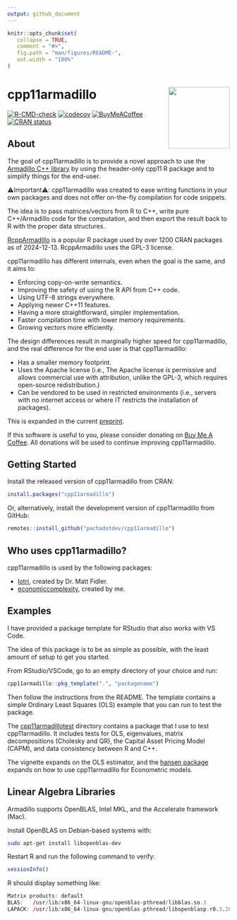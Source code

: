 ```yaml
---
output: github_document
---
```


<!-- README.md is generated from README.Rmd. Please edit that file -->

```r
knitr::opts_chunk$set(
   collapse = TRUE,
   comment = "#>",
   fig.path = "man/figures/README-",
   out.width = "100%"
)
```

# cpp11armadillo <img src="man/figures/logo.svg" align="right" height="139" alt="" />

<!-- badges: start -->
[![R-CMD-check](https://github.com/pachadotdev/cpp11armadillo/actions/workflows/R-CMD-check.yaml/badge.svg)](https://github.com/pachadotdev/cpp11armadillo/actions/workflows/R-CMD-check.yaml)
[![codecov](https://codecov.io/gh/pachadotdev/cpp11armadillo/graph/badge.svg?token=mWfiUCgfNu)](https://app.codecov.io/gh/pachadotdev/cpp11armadillo)
[![BuyMeACoffee](https://raw.githubusercontent.com/pachadotdev/buymeacoffee-badges/main/bmc-donate-white.svg)](https://buymeacoffee.com/pacha)
[![CRAN status](https://www.r-pkg.org/badges/version/cpp11armadillo)](https://CRAN.R-project.org/package=cpp11armadillo)
<!-- badges: end -->

## About

The goal of cpp11armadillo is to provide a novel approach to use the [Armadillo
C++ library](https://arma.sourceforge.net/docs.html) by using the header-only
cpp11 R package and to simplify things for the end-user.

⚠️Important⚠️: cpp11armadillo was created to ease writing functions in your own
packages and does not offer on-the-fly compilation for code snippets.

The idea is to pass matrices/vectors from R to C++, write pure C++/Armadillo
code for the computation, and then export the result back to R with the proper
data structures.

[RcppArmadillo](https://cran.r-project.org/web/packages/RcppArmadillo/) is a
popular R package used by over 1200 CRAN packages as of 2024-12-13.
RcppArmadillo uses the GPL-3 license.

cpp11armadillo has different internals, even when the goal is the same, and it
aims to:

* Enforcing copy-on-write semantics.
* Improving the safety of using the R API from C++ code.
* Using UTF-8 strings everywhere.
* Applying newer C++11 features.
* Having a more straightforward, simpler implementation.
* Faster compilation time with lower memory requirements.
* Growing vectors more efficiently.

The design differences result in marginally higher speed for cpp11armadillo, and
the real difference for the end user is that cpp11armadillo:

* Has a smaller memory footprint.
* Uses the Apache license (i.e., The Apache license is permissive and allows
  commercial use with attribution, unlike the GPL-3, which requires open-source
  redistribution.)
* Can be vendored to be used in restricted environments (i.e., servers with no
   internet access or where IT restricts the installation of packages).

This is expanded in the current [preprint](https://arxiv.org/abs/2408.11074).

If this software is useful to you, please consider donating on
[Buy Me A Coffee](https://buymeacoffee.com/pacha). All donations will
be used to continue improving cpp11armadillo.

## Getting Started

Install the released version of cpp11armadillo from CRAN:

``` r
install.packages("cpp11armadillo")
```

Or, alternatively, install the development version of cpp11armadillo from
GitHub:

``` r
remotes::install_github("pachadotdev/cpp11armadillo")
```

## Who uses cpp11armadillo?

cpp11armadillo is used by the following packages:

* [lotri](https://github.com/nlmixr2/lotri), created by Dr. Matt Fidler.
* [economiccomplexity](https://github.com/pachadotdev/economiccomplexity),
   created by me.

## Examples

I have provided a package template for RStudio that also works with VS Code.

The idea of this package is to be as simple as possible, with the least amount
of setup to get you started.

From RStudio/VSCode, go to an empty directory of your choice and run:

```r
cpp11armadillo::pkg_template(".", "packagename")
```

Then follow the instructions from the README. The template contains a simple
Ordinary Least Squares (OLS) example that you can run to test the package.

The [cpp11armadillotest](https://github.com/pachadotdev/cpp11armadillo/tree/main/cpp11armadillotest)
directory contains a package that I use to test cpp11armadillo. It includes
tests for OLS, eigenvalues, matrix decompositions (Cholesky and QR), the Capital
Asset Pricing Model (CAPM), and data consistency between R and C++.

The vignette expands on the OLS estimator, and the
[hansen package](https://pacha.dev/hansen/) expands on how to use cpp11armadillo
for Econometric models.

## Linear Algebra Libraries

Armadillo supports OpenBLAS, Intel MKL, and the Accelerate framework (Mac).

Install OpenBLAS on Debian-based systems with:

```bash
sudo apt-get install libopenblas-dev
```

Restart R and run the following command to verify:

```r
sessionInfo()
```

R should display something like:

```r
Matrix products: default
BLAS:   /usr/lib/x86_64-linux-gnu/openblas-pthread/libblas.so.3 
LAPACK: /usr/lib/x86_64-linux-gnu/openblas-pthread/libopenblasp-r0.3.20.so; LAPACK version 3.10.0
```
